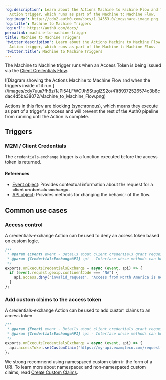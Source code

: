 ---
'og:description': Learn about the Actions Machine to Machine Flow and the credentials-exchange
  Action trigger, which runs as part of the Machine to Machine Flow.
'og:image': https://cdn2.auth0.com/docs/1.14553.0/img/share-image.png
'og:title': Machine to Machine Triggers
'og:url': https://auth0.com/docs/
permalink: machine-to-machine-trigger
title: Machine to Machine Triggers
'twitter:description': Learn about the Actions Machine to Machine Flow and the credentials-exchange
  Action trigger, which runs as part of the Machine to Machine Flow.
'twitter:title': Machine to Machine Triggers
---
The Machine to Machine trigger runs when an <Tooltip tip="Access Token: Authorization credential, in the form of an opaque string or JWT, used to access an API." cta="View Glossary" href="/docs/glossary?term=Access+Token">Access Token</Tooltip> is being issued via the [Client Credentials Flow](/docs/get-started/authentication-and-authorization-flow/client-credentials-flow).

<Frame>![Diagram showing the Actions Machine to Machine Flow and when the triggers inside of it run.](/images/cdy7uua7fh8z/1JPl54LFWCUh5StuglZS2o/41f89372526574c3b8cdac4d5ba38072/Machine_to_Machine_Flow.png)</Frame>

Actions in this flow are blocking (synchronous), which means they execute as part of a trigger's process and will prevent the rest of the Auth0 pipeline from running until the Action is complete.

## Triggers

### M2M / Client Credentials

The `credentials-exchange` trigger is a function executed before the access token is returned.

#### References

* [Event object](/docs/customize/actions/explore-triggers/machine-to-machine-trigger/credentials-exchange-event-object): Provides contextual information about the request for a client credentials exchange.
* [API object](/docs/customize/actions/explore-triggers/machine-to-machine-trigger/credentials-exchange-api-object): Provides methods for changing the behavior of the flow.

## Common use cases

### Access control

A credentials-exchange Action can be used to deny an access token based on custom logic.

```javascript lines
/**
 * @param {Event} event - Details about client credentials grant request.
 * @param {CredentialsExchangeAPI} api - Interface whose methods can be used to change the behavior of client credentials grant.
 */
exports.onExecuteCredentialsExchange = async (event, api) => {
  if (event.request.geoip.continentCode === "NA") {
    api.access.deny('invalid_request', "Access from North America is not allowed.");
  }
};
```






### Add custom claims to the access token

A credentials-exchange Action can be used to add custom claims to an access token.

```javascript lines
/**
 * @param {Event} event - Details about client credentials grant request.
 * @param {CredentialsExchangeAPI} api - Interface whose methods can be used to change the behavior of client credentials grant.
 */
exports.onExecuteCredentialsExchange = async (event, api) => {
  api.accessToken.setCustomClaim("https://my-api.exampleco.com/request-ip", event.request.ip);  
};
```






<Callout icon="file-lines" color="#0EA5E9" iconType="regular">

We strong recommend using namespaced custom claim in the form of a URI. To learn more about namespaced and non-namespaced custom claims, read [Create Custom Claims](/docs/secure/tokens/json-web-tokens/create-custom-claims).

</Callout>